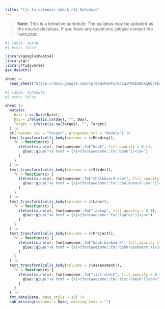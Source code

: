 ```yaml
---
title: "{{< fa calendar-check >}} Schedule"
---
```


<!-- EDIT: the google sheet to update data
https://docs.google.com/spreadsheets/d/1aiPWIESWSkqGQrSksIWGgEniF6Mc4QPnWuwhNvqsH58/edit?usp=sharing
-->

> **Note:** This is a tentative schedule. The syllabus may be updated as the course develops. If you have any questions, please contact the instructor.

```r
#| label: setup
#| echo: false

library(googlesheets4)
library(gt)
library(tidyverse)
gs4_deauth()

sheet <-
  read_sheet("https://docs.google.com/spreadsheets/d/1aiPWIESWSkqGQrSksIWGgEniF6Mc4QPnWuwhNvqsH58/edit?usp=sharing")
```

```r
#| label: schedule
#| echo: false

sheet |>
  mutate(
    Date = as.Date(Date),
    Day = ifelse(is.na(Day), "", Day),
    Target = ifelse(is.na(Target), "", Target)
  ) |>
  gt(rowname_col = "Target", groupname_col = "Module") |>
  text_transform(cells_body(columns = c(Reading)),
    fn = function(x) {
      ifelse(is.na(x), fontawesome::fa("book", fill_opacity = 0.1),
        glue::glue("<a href = {x}>{fontawesome::fa('book')}</a>")
      )
    }
  ) |>
  text_transform(cells_body(columns = c(Slides)),
    fn = function(x) {
      ifelse(is.na(x), fontawesome::fa("chalkboard-user", fill_opacity = 0.1),
        glue::glue("<a href = {x}>{fontawesome::fa('chalkboard-user')}</a>")
      )
    }
  ) |>
  text_transform(cells_body(columns = c(Labs)),
    fn = function(x) {
      ifelse(is.na(x), fontawesome::fa("laptop", fill_opacity = 0.1),
        glue::glue("<a href = {x}>{fontawesome::fa('laptop')}</a>")
      )
    }
  ) |>
  text_transform(cells_body(columns = c(Project)),
    fn = function(x) {
      ifelse(is.na(x), fontawesome::fa("book-bookmark", fill_opacity = 0.1),
        glue::glue("<a href = {x}>{fontawesome::fa('book-bookmark')}</a>")
      )
    }
  ) |>
  text_transform(cells_body(columns = c(Assessment)),
    fn = function(x) {
      ifelse(is.na(x), fontawesome::fa("list-check", fill_opacity = 0.1),
        glue::glue("<a href = {x}>{fontawesome::fa('list-check')}</a>")
      )
    }
  ) |>
  fmt_date(Date, date_style = 10) |>
  sub_missing(columns = Date, missing_text = "")

```
